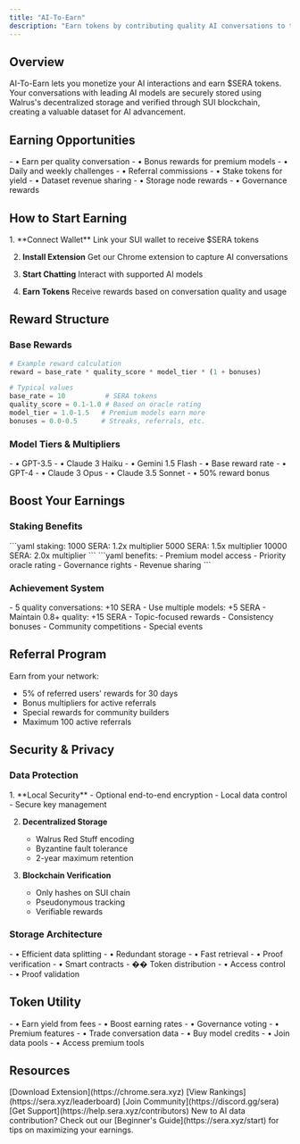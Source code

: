 ```yaml
---
title: "AI-To-Earn"
description: "Earn tokens by contributing quality AI conversations to the Sera marketplace"
---
```


## Overview

AI-To-Earn lets you monetize your AI interactions and earn $SERA tokens. Your conversations with leading AI models are securely stored using Walrus's decentralized storage and verified through SUI blockchain, creating a valuable dataset for AI advancement.

## Earning Opportunities

<CardGroup cols={2}>
  <Card title="Active Earnings" icon="coins">
    - • Earn per quality conversation
    - • Bonus rewards for premium models
    - • Daily and weekly challenges
    - • Referral commissions
  </Card>
  <Card title="Passive Income" icon="chart-line">
    - • Stake tokens for yield
    - • Dataset revenue sharing
    - • Storage node rewards
    - • Governance rewards
  </Card>
</CardGroup>

## How to Start Earning

<Steps>
  1. **Connect Wallet**
     Link your SUI wallet to receive $SERA tokens
  
  2. **Install Extension**
     Get our Chrome extension to capture AI conversations
  
  3. **Start Chatting**
     Interact with supported AI models
  
  4. **Earn Tokens**
     Receive rewards based on conversation quality and usage
</Steps>

## Reward Structure

### Base Rewards
```python
# Example reward calculation
reward = base_rate * quality_score * model_tier * (1 + bonuses)

# Typical values
base_rate = 10          # SERA tokens
quality_score = 0.1-1.0 # Based on oracle rating
model_tier = 1.0-1.5   # Premium models earn more
bonuses = 0.0-0.5      # Streaks, referrals, etc.
```

### Model Tiers & Multipliers

<CardGroup cols={2}>
  <Card title="Standard Models (1.0x)" icon="robot">
    - • GPT-3.5
    - • Claude 3 Haiku
    - • Gemini 1.5 Flash
    - • Base reward rate
  </Card>
  <Card title="Premium Models (1.5x)" icon="star">
    - • GPT-4
    - • Claude 3 Opus
    - • Claude 3.5 Sonnet
    - • 50% reward bonus
  </Card>
</CardGroup>

## Boost Your Earnings

### Staking Benefits

<CardGroup cols={2}>
  <Card title="Reward Multipliers" icon="arrow-trend-up">
    ```yaml
    staking:
      1000 SERA: 1.2x multiplier
      5000 SERA: 1.5x multiplier
      10000 SERA: 2.0x multiplier
    ```
  </Card>
  <Card title="Extra Perks" icon="gift">
    ```yaml
    benefits:
      - Premium model access
      - Priority oracle rating
      - Governance rights
      - Revenue sharing
    ```
  </Card>
</CardGroup>

### Achievement System

<AccordionGroup>
  <Accordion title="Daily Rewards">
    - 5 quality conversations: +10 SERA
    - Use multiple models: +5 SERA
    - Maintain 0.8+ quality: +15 SERA
  </Accordion>
  
  <Accordion title="Weekly Challenges">
    - Topic-focused rewards
    - Consistency bonuses
    - Community competitions
    - Special events
  </Accordion>
</AccordionGroup>

## Referral Program

Earn from your network:
- 5% of referred users' rewards for 30 days
- Bonus multipliers for active referrals
- Special rewards for community builders
- Maximum 100 active referrals

## Security & Privacy

### Data Protection

<Steps>
  1. **Local Security**
     - Optional end-to-end encryption
     - Local data control
     - Secure key management
  
  2. **Decentralized Storage**
     - Walrus Red Stuff encoding
     - Byzantine fault tolerance
     - 2-year maximum retention
  
  3. **Blockchain Verification**
     - Only hashes on SUI chain
     - Pseudonymous tracking
     - Verifiable rewards
</Steps>

### Storage Architecture

<CardGroup cols={2}>
  <Card title="Walrus Storage" icon="database">
    - • Efficient data splitting
    - • Redundant storage
    - • Fast retrieval
    - • Proof verification
  </Card>
  <Card title="SUI Integration" icon="link">
    - • Smart contracts
    - �� Token distribution
    - • Access control
    - • Proof validation
  </Card>
</CardGroup>

## Token Utility

<CardGroup cols={2}>
  <Card title="Staking" icon="lock">
    - • Earn yield from fees
    - • Boost earning rates
    - • Governance voting
    - • Premium features
  </Card>
  <Card title="Marketplace" icon="store">
    - • Trade conversation data
    - • Buy model credits
    - • Join data pools
    - • Access premium tools
  </Card>
</CardGroup>

## Resources

<CardGroup cols={2}>
  <Card title="Start Contributing" icon="rocket">
    [Download Extension](https://chrome.sera.xyz)
  </Card>
  <Card title="Leaderboard" icon="trophy">
    [View Rankings](https://sera.xyz/leaderboard)
  </Card>
  <Card title="Contributor Hub" icon="users">
    [Join Community](https://discord.gg/sera)
  </Card>
  <Card title="Help Center" icon="circle-question">
    [Get Support](https://help.sera.xyz/contributors)
  </Card>
</CardGroup>

<Note>
New to AI data contribution? Check out our [Beginner's Guide](https://sera.xyz/start) for tips on maximizing your earnings.
</Note>